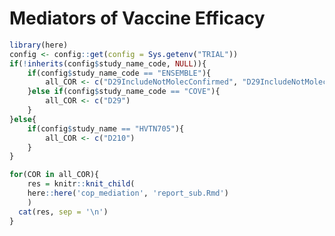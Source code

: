 # Mediators of Vaccine Efficacy {#cop-mediators}

```r
library(here)
config <- config::get(config = Sys.getenv("TRIAL"))
if(!inherits(config$study_name_code, NULL)){
	if(config$study_name_code == "ENSEMBLE"){
		all_COR <- c("D29IncludeNotMolecConfirmed", "D29IncludeNotMolecConfirmedstart1")
	}else if(config$study_name_code == "COVE"){
		all_COR <- c("D29")
	}
}else{
	if(config$study_name == "HVTN705"){
		all_COR <- c("D210")
	}
}

for(COR in all_COR){
	res = knitr::knit_child(
  	here::here('cop_mediation', 'report_sub.Rmd')
	)
  cat(res, sep = '\n')
}
```
